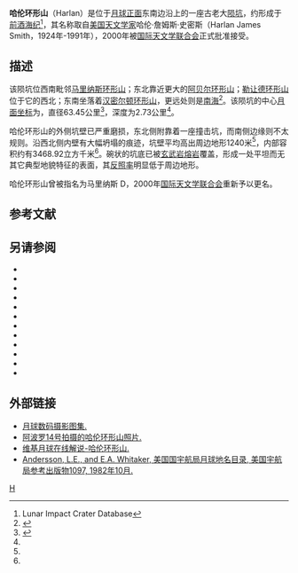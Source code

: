 {{lunar crater data|
 image=Harlan LO-IV-009M LTVT.JPG|
 caption=月球轨道器4号拍摄的图像|
 latitude=38.31|
 N_or_S=S|
 longitude=79.65|
 E_or_W=E|
 diameter=63.45公里|
 depth=2.73公里|
 colong=282|
 eponym=哈伦·詹·史密斯}}
'''哈伦环形山'''（Harlan）是位于[[月球正面|月球正面]]东南边沿上的一座古老大[[撞击坑|陨坑]]，约形成于[[前酒海纪|前酒海纪]]<ref name=LICD>Lunar Impact Crater Database</ref>，其名称取自[[美国|美国]][[天文学家|天文学家]]哈伦·詹姆斯·史密斯（Harlan James Smith，1924年-1991年），2000年被[[国际天文学联合会|国际天文学联合会]]正式批准接受。

==描述==
该陨坑位西南毗邻[[马里纳斯环形山|马里纳斯环形山]]；东北靠近更大的[[阿贝尔环形山|阿贝尔环形山]]；[[勒让德环形山|勒让德环形山]]位于它的西北；东南坐落着[[汉密尔顿环形山|汉密尔顿环形山]]，更远处则是[[南海_(月球)|南海]]<ref>{{Cite web |url=http://planetarynames.wr.usgs.gov/images/Lunar/lac_115_lo.pdf |title=Crater Harlan on LAC-115 map |access-date=2016-08-01 |archive-date=2022-01-21 |archive-url=https://web.archive.org/web/20220121135739/https://planetarynames.wr.usgs.gov/images/Lunar/lac_115_lo.pdf |dead-url=no }}</ref>。该陨坑的中心[[月面坐标|月面坐标]]为{{Coord|38.31|S|79.65|E|globe:Moon|nogoogle=1|noosm=1}}，直径63.45公里<ref name="IAU">{{Cite web |url=http://planetarynames.wr.usgs.gov/Feature/2366 |title=Directory of the International Astronomical Union |accessdate=2016-08-01 |archive-date=2020-11-27 |archive-url=https://web.archive.org/web/20201127012728/http://planetarynames.wr.usgs.gov/Feature/2366 |dead-url=no }}</ref>，深度为2.73公里<ref name="LICD"/>。

哈伦环形山的外侧坑壁已严重磨损，东北侧附靠着一座撞击坑，而南侧边缘则不太规则。沿西北侧内壁有大幅坍塌的痕迹，坑壁平均高出周边地形1240米<ref name="LICD"/>，内部容积约有3468.92立方千米<ref name="LICD"/>。碗状的坑底已被[[玄武岩|玄武岩]][[熔岩|熔岩]]覆盖，形成一处平坦而无其它典型地貌特征的表面，其[[反照率|反照率]]明显低于周边地形。

哈伦环形山曾被指名为马里纳斯 D，2000年[[国际天文学联合会|国际天文学联合会]]重新予以更名。

==参考文献==
{{reflist}}

==另请参阅==
{{refbegin}}
* {{cite book
  | last1 = Andersson
  | first1 = L. E.
  | last2 = Whitaker
  | first2 = E. A.
  | authorlink2 = Ewen Whitaker
  | date = 1982
  | title = [[NASA|NASA]] Catalogue of Lunar Nomenclature
  | publisher = NASA RP-1097
  | ref = harv
  }}
* {{cite web
  | last = Blue
  | first = Jennifer
  | date = July 25, 2007
  | title = Gazetteer of Planetary Nomenclature
  | publisher = [[United_States_Geological_Survey|USGS]]
  | url = http://planetarynames.wr.usgs.gov/
  | accessdate = 2007-08-05
  | ref = harv
  | archive-date = 2019-12-13
  | archive-url = https://web.archive.org/web/20191213141228/https://planetarynames.wr.usgs.gov/
  | dead-url = no
  }}
* {{cite book
  | last1 = Bussey
  | first1 = B.
  | authorlink1 = Ben Bussey
  | last2 = Spudis
  | first2 = P.
  | authorlink2 = Paul Spudis
  | date = 2004
  | title = The Clementine Atlas of the Moon
  | publisher = Cambridge University Press
  | location = New York
  | isbn = 978-0-521-81528-4
  | ref = harv
  }}
* {{cite book
  | last1 = Cocks
  | first1 = Elijah E.
  | last2 = Cocks
  | first2 = Josiah C.
  | date = 1995
  | title = Who's Who on the Moon: A Biographical Dictionary of Lunar Nomenclature
  | url = https://archive.org/details/isbn_9780936389271
  | publisher = Tudor Publishers
  | isbn = 978-0-936389-27-1
  | ref = harv
  }}
* {{cite web
  | last = McDowell
  | first = Jonathan
  | date = July 15, 2007
  | url = http://host.planet4589.org/astro/lunar/
  | title = Lunar Nomenclature
  | publisher = Jonathan's Space Report
  | accessdate = 2007-10-24
  | ref = harv
  | archive-date = 2019-06-21
  | archive-url = https://web.archive.org/web/20190621012337/http://host.planet4589.org/astro/lunar/
  | dead-url = no
  }}
* {{cite journal| last1 = Menzel| first1 = D. H.| last2 = Minnaert| first2 = M.| last3 = Levin| first3 = B.| last4 = Dollfus| first4 = A.| last5 = Bell| first5 = B.| title = Report on Lunar Nomenclature by the Working Group of Commission 17 of the IAU| doi = 10.1007/BF00171763| journal = Space Science Reviews| volume = 12| issue = 2| pages = 136–186| date = 1971| bibcode = 1971SSRv...12..136M| ref = harv}}
* {{cite book
  | first = Patrick
  | last = Moore
  | authorlink = Patrick Moore
  | date = 2001
  | title = On the Moon
  | url = https://archive.org/details/patrickmooreonmo00patr
  | publisher = Sterling Publishing Co.
  | isbn = 978-0-304-35469-6
  | ref = harv
  }}
* {{cite book
  | first = Fred W.
  | last = Price
  | date = 1988
  | title = The Moon Observer's Handbook
  | publisher = Cambridge University Press
  | isbn = 978-0-521-33500-3
  | ref = harv
  }}
* {{cite book
  | last = Rükl
  | first = Antonín
  | authorlink = Antonín Rükl
  | date = 1990
  | title = Atlas of the Moon
  | publisher = Kalmbach Books
  | isbn = 978-0-913135-17-4
  | ref = harv
  }}
* {{cite book
  | last = Webb
  | first = Rev. T. W.
  | authorlink = Thomas William Webb
  | date = 1962
  | title = Celestial Objects for Common Telescopes
  | url = https://archive.org/details/celestialobjects00webb
  | edition = 6th revised
  | publisher = Dover
  | isbn = 978-0-486-20917-3
  | ref = harv
  }}
* {{cite book
  | first = Ewen A.
  | last = Whitaker
  | authorlink = Ewen Whitaker
  | date = 1999
  | title = Mapping and Naming the Moon
  | publisher = Cambridge University Press
  | isbn = 978-0-521-62248-6
  | ref = harv
  }}
* {{cite book
  | first = Peter T.
  | last = Wlasuk
  | date = 2000
  | title = Observing the Moon
  | publisher = Springer
  | isbn = 978-1-85233-193-1
  | ref = harv
 }}
{{refend}}

==外部链接==
*[http://www.lpi.usra.edu/resources/lunar_orbiter/bin/srch_nam.shtml?Harlan%7C0 月球数码摄影图集.]{{Wayback|url=http://www.lpi.usra.edu/resources/lunar_orbiter/bin/srch_nam.shtml?Harlan%7C0 |date=20200331092444 }}
*[http://www.lpi.usra.edu/resources/apollo/search/feature/?feature=Harlan 阿波罗14号拍摄的哈伦环形山照片.]{{Wayback|url=http://www.lpi.usra.edu/resources/apollo/search/feature/?feature=Harlan |date=20200331092450 }}
*[http://the-moon.wikispaces.com/Harlan 维基月球在线解说-哈伦环形山.]{{Wayback|url=http://the-moon.wikispaces.com/Harlan |date=20200331092457 }}
*[http://planet4589.org/astro/lunar/RP-1097.pdf Andersson, L.E., and E.A. Whitaker, 美国国宇航局月球地名目录, 美国宇航局参考出版物1097, 1982年10月.]{{Wayback|url=http://planet4589.org/astro/lunar/RP-1097.pdf |date=20141006125838 }}

[[Category:月球环形山|H]]
{{月球環形山 (G-K)}}